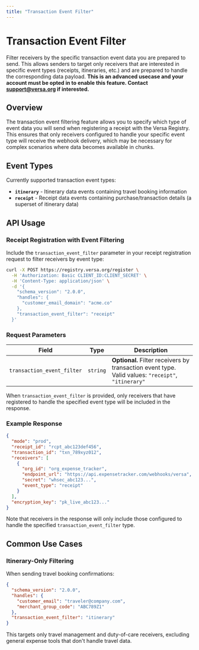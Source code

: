 ```yaml
---
title: "Transaction Event Filter"
---
```


# Transaction Event Filter

Filter receivers by the specific transaction event data you are prepared to send. This allows senders to target only receivers that are interested in specific event types (receipts, itineraries, etc.) and are prepared to handle the corresponding data payload.
**This is an advanced usecase and your account must be opted in to enable this feature. Contact support@versa.org if interested.**

## Overview

The transaction event filtering feature allows you to specify which type of event data you will send when registering a receipt with the Versa Registry. This ensures that only receivers configured to handle your specific event type will receive the webhook delivery, which may be necessary for complex scenarios where data becomes available in chunks.

## Event Types

Currently supported transaction event types:

- **`itinerary`** - Itinerary data events containing travel booking information
- **`receipt`** - Receipt data events containing purchase/transaction details (a superset of itinerary data)

## API Usage

### Receipt Registration with Event Filtering

Include the `transaction_event_filter` parameter in your receipt registration request to filter receivers by event type:

```bash
curl -X POST https://registry.versa.org/register \
  -H 'Authorization: Basic CLIENT_ID:CLIENT_SECRET' \
  -H 'Content-Type: application/json' \
  -d '{
    "schema_version": "2.0.0",
    "handles": {
      "customer_email_domain": "acme.co"
    },
    "transaction_event_filter": "receipt"
  }'
```

### Request Parameters

| Field | Type | Description |
|-------|------|-------------|
| `transaction_event_filter` | `string` | **Optional.** Filter receivers by transaction event type. Valid values: `"receipt"`, `"itinerary"` |

When `transaction_event_filter` is provided, only receivers that have registered to handle the specified event type will be included in the response.

### Example Response

```json
{
  "mode": "prod",
  "receipt_id": "rcpt_abc123def456",
  "transaction_id": "txn_789xyz012",
  "receivers": [
    {
      "org_id": "org_expense_tracker",
      "endpoint_url": "https://api.expensetracker.com/webhooks/versa",
      "secret": "whsec_abc123...",
      "event_type": "receipt"
    }
  ],
  "encryption_key": "pk_live_abc123..."
}
```

Note that receivers in the response will only include those configured to handle the specified `transaction_event_filter` type.

## Common Use Cases

### Itinerary-Only Filtering

When sending travel booking confirmations:

```json
{
  "schema_version": "2.0.0",
  "handles": {
    "customer_email": "traveler@company.com",
    "merchant_group_code": "ABC789Z1"
  },
  "transaction_event_filter": "itinerary"
}
```

This targets only travel management and duty-of-care receivers, excluding general expense tools that don't handle travel data.
